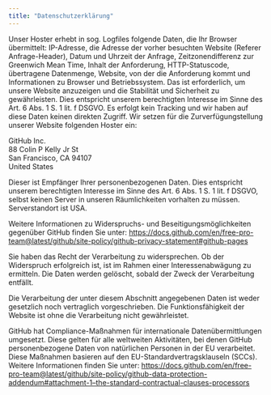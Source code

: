 ```yaml
---
title: "Datenschutzerklärung"
---
```


Unser Hoster erhebt in sog. Logfiles folgende Daten, die Ihr Browser übermittelt: IP-Adresse, die Adresse der vorher besuchten Website (Referer Anfrage-Header), Datum und Uhrzeit der Anfrage, Zeitzonendifferenz zur Greenwich Mean Time, Inhalt der Anforderung, HTTP-Statuscode, übertragene Datenmenge, Website, von der die Anforderung kommt und Informationen zu Browser und Betriebssystem.
Das ist erforderlich, um unsere Website anzuzeigen und die Stabilität und Sicherheit zu gewährleisten. Dies entspricht unserem berechtigten Interesse im Sinne des Art. 6 Abs. 1 S. 1 lit. f DSGVO. Es erfolgt kein Tracking und wir haben auf diese Daten keinen direkten Zugriff. Wir setzen für die Zurverfügungstellung unserer Website folgenden Hoster ein:

GitHub Inc.  
88 Colin P Kelly Jr St  
San Francisco, CA 94107  
United States

Dieser ist Empfänger Ihrer personenbezogenen Daten. Dies entspricht unserem berechtigten Interesse im Sinne des Art. 6 Abs. 1 S. 1 lit. f DSGVO, selbst keinen Server in unseren Räumlichkeiten vorhalten zu müssen. Serverstandort ist USA.

Weitere Informationen zu Widerspruchs- und Beseitigungsmöglichkeiten gegenüber GitHub finden Sie unter: [https://docs.github.com/en/free-pro-team@latest/github/site-policy/github-privacy-statement#github-pages](https://docs.github.com/en/free-pro-team@latest/github/site-policy/github-privacy-statement#github-pages)

Sie haben das Recht der Verarbeitung zu widersprechen. Ob der Widerspruch erfolgreich ist, ist im Rahmen einer Interessenabwägung zu ermitteln. Die Daten werden gelöscht, sobald der Zweck der Verarbeitung entfällt. 

Die Verarbeitung der unter diesem Abschnitt angegebenen Daten ist weder gesetzlich noch vertraglich vorgeschrieben. Die Funktionsfähigkeit der Website ist ohne die Verarbeitung nicht gewährleistet.

GitHub hat Compliance-Maßnahmen für internationale Datenübermittlungen umgesetzt. Diese gelten für alle weltweiten Aktivitäten, bei denen GitHub personenbezogene Daten von natürlichen Personen in der EU verarbeitet. Diese Maßnahmen basieren auf den EU-Standardvertragsklauseln (SCCs). Weitere Informationen finden Sie unter: [https://docs.github.com/en/free-pro-team@latest/github/site-policy/github-data-protection-addendum#attachment-1--the-standard-contractual-clauses-processors](https://docs.github.com/en/free-pro-team@latest/github/site-policy/github-data-protection-addendum#attachment-1--the-standard-contractual-clauses-processors)